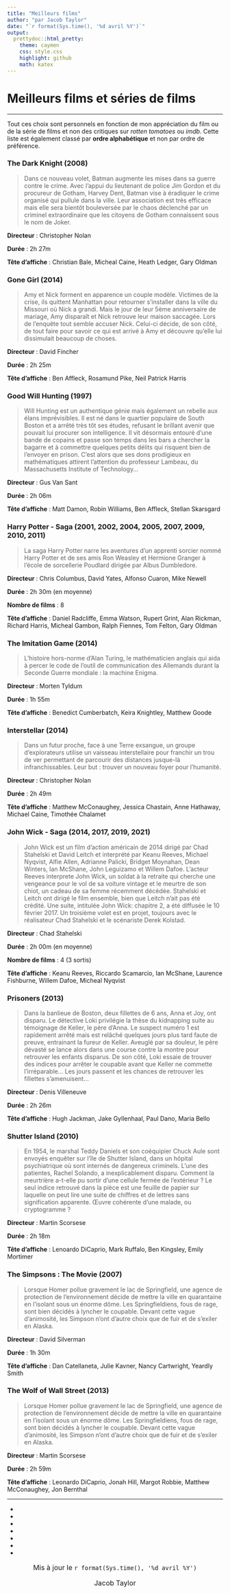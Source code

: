 ```yaml
---
title: "Meilleurs films"
author: "par Jacob Taylor"
date: "`r format(Sys.time(), '%d avril %Y')`"
output:
  prettydoc::html_pretty:
    theme: caymen
    css: style.css
    highlight: github
    math: katex
---
```

# Meilleurs films et séries de films <i class="fa fa-film"></i>

***

Tout ces choix sont personnels en fonction de mon appréciation du film ou de la série de films et non des critiques sur *rotten tomatoes* ou *imdb*. Cette liste est également classé par **ordre alphabétique** et non par ordre de préférence.

### The Dark Knight (2008)

> Dans ce nouveau volet, Batman augmente les mises dans sa guerre contre le crime. Avec l'appui du lieutenant de police Jim Gordon et du procureur de Gotham, Harvey Dent, Batman vise à éradiquer le crime organisé qui pullule dans la ville. Leur association est très efficace mais elle sera bientôt bouleversée par le chaos déclenché par un criminel extraordinaire que les citoyens de Gotham connaissent sous le nom de Joker.

**Directeur** : Christopher Nolan

**Durée** : 2h 27m

**Tête d'affiche** : Christian Bale, Micheal Caine, Heath Ledger, Gary Oldman

### Gone Girl (2014)

> Amy et Nick forment en apparence un couple modèle. Victimes de la crise, ils quittent Manhattan pour retourner s’installer dans la ville du Missouri où Nick a grandi. Mais le jour de leur 5ème anniversaire de mariage, Amy disparaît et Nick retrouve leur maison saccagée. Lors de l’enquête tout semble accuser Nick. Celui-ci décide, de son côté, de tout faire pour savoir ce qui est arrivé à Amy et découvre qu’elle lui dissimulait beaucoup de choses.

**Directeur** : David Fincher

**Durée** : 2h 25m

**Tête d'affiche** : Ben Affleck, Rosamund Pike, Neil Patrick Harris

### Good Will Hunting (1997)

> Will Hunting est un authentique génie mais également un rebelle aux élans imprévisibles. Il est né dans le quartier populaire de South Boston et a arrêté très tôt ses études, refusant le brillant avenir que pouvait lui procurer son intelligence. Il vit désormais entouré d'une bande de copains et passe son temps dans les bars a chercher la bagarre et à commettre quelques petits délits qui risquent bien de l'envoyer en prison. C'est alors que ses dons prodigieux en mathématiques attirent l'attention du professeur Lambeau, du Massachusetts Institute of Technology...

**Directeur** : Gus Van Sant

**Durée** : 2h 06m

**Tête d'affiche** : Matt Damon, Robin Williams, Ben Affleck, Stellan Skarsgard

### Harry Potter - Saga (2001, 2002, 2004, 2005, 2007, 2009, 2010, 2011)

> La saga Harry Potter narre les aventures d'un apprenti sorcier nommé Harry Potter et de ses amis Ron Weasley et Hermione Granger à l'école de sorcellerie Poudlard dirigée par Albus Dumbledore.

**Directeur** : Chris Columbus, David Yates, Alfonso Cuaron, Mike Newell

**Durée** : 2h 30m (en moyenne)

**Nombre de films** : 8

**Tête d'affiche** : Daniel Radcliffe, Emma Watson, Rupert Grint, Alan Rickman, Richard Harris, Micheal Gambon, Ralph Fiennes, Tom Felton, Gary Oldman

### The Imitation Game (2014)

> L'histoire hors-norme d'Alan Turing, le mathématicien anglais qui aida à percer le code de l'outil de communication des Allemands durant la Seconde Guerre mondiale : la machine Enigma.

**Directeur** : Morten Tyldum

**Durée** : 1h 55m

**Tête d'affiche** : Benedict Cumberbatch, Keira Knightley, Matthew Goode

### Interstellar (2014)

> Dans un futur proche, face à une Terre exsangue, un groupe d'explorateurs utilise un vaisseau interstellaire pour franchir un trou de ver permettant de parcourir des distances jusque-là infranchissables. Leur but : trouver un nouveau foyer pour l'humanité.

**Directeur** : Christopher Nolan

**Durée** : 2h 49m

**Tête d'affiche** : Matthew McConaughey, Jessica Chastain, Anne Hathaway, Michael Caine, Timothée Chalamet

### John Wick - Saga (2014, 2017, 2019, 2021)

> John Wick est un film d'action américain de 2014 dirigé par Chad Stahelski et David Leitch et interprété par Keanu Reeves, Michael Nyqvist, Alfie Allen, Adrianne Palicki, Bridget Moynahan, Dean Winters, Ian McShane, John Leguizamo et Willem Dafoe. L’acteur Reeves interprete John Wick, un soldat à la retraite qui cherche une vengeance pour le vol de sa voiture vintage et le meurtre de son chiot, un cadeau de sa femme récemment décédée. Stahelski et Leitch ont dirigé le film ensemble, bien que Leitch n'ait pas été crédité. Une suite, intitulée John Wick: chapitre 2, a été diffusée le 10 février 2017. Un troisième volet est en projet, toujours avec le réalisateur Chad Stahelski et le scénariste Derek Kolstad.

**Directeur** : Chad Stahelski 

**Durée** : 2h 00m (en moyenne)

**Nombre de films** : 4 (3 sortis)

**Tête d'affiche** : Keanu Reeves, Riccardo Scamarcio, Ian McShane, Laurence Fishburne, Willem Dafoe, Micheal Nyqvist

### Prisoners (2013)

> Dans la banlieue de Boston, deux fillettes de 6 ans, Anna et Joy, ont disparu. Le détective Loki privilégie la thèse du kidnapping suite au témoignage de Keller, le père d’Anna. Le suspect numéro 1 est rapidement arrêté mais est relâché quelques jours plus tard faute de preuve, entrainant la fureur de Keller. Aveuglé par sa douleur, le père dévasté se lance alors dans une course contre la montre pour retrouver les enfants disparus. De son côté, Loki essaie de trouver des indices pour arrêter le coupable avant que Keller ne commette l’irréparable… Les jours passent et les chances de retrouver les fillettes s’amenuisent…

**Directeur** : Denis Villeneuve

**Durée** : 2h 26m

**Tête d'affiche** : Hugh Jackman, Jake Gyllenhaal, Paul Dano, Maria Bello

### Shutter Island (2010)

> En 1954, le marshal Teddy Daniels et son coéquipier Chuck Aule sont envoyés enquêter sur l'île de Shutter Island, dans un hôpital psychiatrique où sont internés de dangereux criminels. L'une des patientes, Rachel Solando, a inexplicablement disparu. Comment la meurtrière a-t-elle pu sortir d'une cellule fermée de l'extérieur ? Le seul indice retrouvé dans la pièce est une feuille de papier sur laquelle on peut lire une suite de chiffres et de lettres sans signification apparente. Œuvre cohérente d'une malade, ou cryptogramme ?

**Directeur** : Martin Scorsese

**Durée** : 2h 18m

**Tête d'affiche** : Lenoardo DiCaprio, Mark Ruffalo, Ben Kingsley, Emily Mortimer

### The Simpsons : The Movie (2007)

> Lorsque Homer pollue gravement le lac de Springfield, une agence de protection de l'environnement décide de mettre la ville en quarantaine en l'isolant sous un énorme dôme. Les Springfieldiens, fous de rage, sont bien décidés à lyncher le coupable. Devant cette vague d'animosité, les Simpson n'ont d'autre choix que de fuir et de s'exiler en Alaska.

**Directeur** : David Silverman

**Durée** : 1h 30m

**Tête d'affiche** : Dan Catellaneta, Julie Kavner, Nancy Cartwright, Yeardly Smith

### The Wolf of Wall Street (2013)

> Lorsque Homer pollue gravement le lac de Springfield, une agence de protection de l'environnement décide de mettre la ville en quarantaine en l'isolant sous un énorme dôme. Les Springfieldiens, fous de rage, sont bien décidés à lyncher le coupable. Devant cette vague d'animosité, les Simpson n'ont d'autre choix que de fuir et de s'exiler en Alaska.

**Directeur** : Martin Scorsese

**Durée** : 2h 59m

**Tête d'affiche** : Leonardo DiCaprio, Jonah Hill, Margot Robbie, Matthew McConaughey, Jon Bernthal

***

<nav >
  <ul style="margin-bottom:0px;">
    <li> <a href="https://twitter.com/57JacobTaylor" target="_blank"><i class="fa fa-twitter" ></i></a> </li>
    <li><a href="https://www.instagram.com/jacobtaylorvsm/" target="_blank"><i class="fa fa-instagram" ></i></a> </li>
    <li><a href="https://open.spotify.com/user/31bygrnvenhfovhunk4mvtqdrht4?si=oXeg9RVfQZ2laUha4qXxhw" target="_blank"><i class="fa fa-spotify"></i></a> </li>
    <li><a href="https://github.com/jacobtaylor27" target="_blank"><i class="fa fa-github"></i> </a> </li>
    <li><a href="https://www.snapchat.com/add/jakkyboy27" target="_blank"><i class="fa fa-snapchat"></i></a> </li>
    <li><a href="https://www.reddit.com/user/jtaylor27/" target="_blank"><i class="fa fa-reddit"></i></a> </li>
    <li><a href="https://www.linkedin.com/in/jacob-t-1a570aba/" target="_blank"><i class="fa fa-linkedin"></i></a> </li>
  </ul>
</nav>

<center style="font-size:16px; margin-top:0px;">
  <i class="fa fa-clock-o"></i> Mis à jour le `r format(Sys.time(), '%d avril %Y')`

  <div style="margin-top:0px;">
  <i class="fa fa-user-o"></i> Jacob Taylor
  </div>
</center>

<link rel="icon" href="https://www.freefavicon.com/freefavicons/objects/jack-of-spades-152-192574.png">
<link rel="stylesheet" href="https://cdnjs.cloudflare.com/ajax/libs/font-awesome/4.7.0/css/font-awesome.min.css">